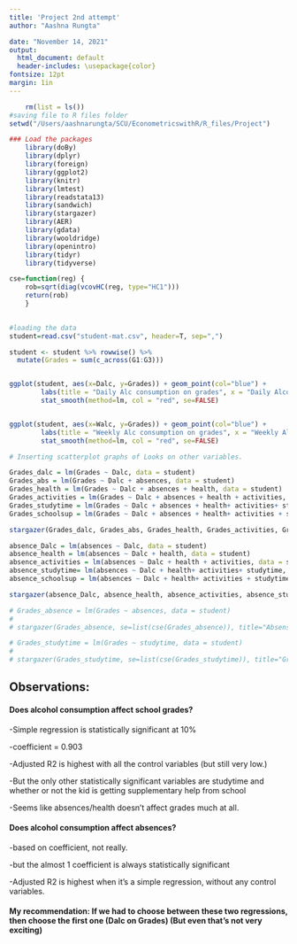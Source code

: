 ```yaml
---
title: 'Project 2nd attempt'
author: "Aashna Rungta"

date: "November 14, 2021"
output:
  html_document: default
  header-includes: \usepackage{color}
fontsize: 12pt
margin: 1in
---
```



```r

    rm(list = ls())
#saving file to R files folder
setwd("/Users/aashnarungta/SCU/EconometricswithR/R_files/Project")

### Load the packages 
    library(doBy)
    library(dplyr)
    library(foreign)
    library(ggplot2)
    library(knitr)
    library(lmtest)
    library(readstata13)
    library(sandwich)
    library(stargazer)
    library(AER)
    library(gdata)
    library(wooldridge)
    library(openintro)
    library(tidyr)
    library(tidyverse)

cse=function(reg) {
    rob=sqrt(diag(vcovHC(reg, type="HC1")))
    return(rob)
    }
    
```



```r
#loading the data
student=read.csv("student-mat.csv", header=T, sep=",")

```


```r

student <- student %>% rowwise() %>%
  mutate(Grades = sum(c_across(G1:G3)))


ggplot(student, aes(x=Dalc, y=Grades)) + geom_point(col="blue") +
        labs(title = "Daily Alc consumption on grades", x = "Daily Alcohol Consumption", y = "Grades", hjust=1, vjust=1) +
        stat_smooth(method=lm, col = "red", se=FALSE)


ggplot(student, aes(x=Walc, y=Grades)) + geom_point(col="blue") +
        labs(title = "Weekly Alc consumption on grades", x = "Weekly Alcohol Consumption", y = "Grades", hjust=1, vjust=1) +
        stat_smooth(method=lm, col = "red", se=FALSE)

```


```r

# Inserting scatterplot graphs of Looks on other variables.

Grades_dalc = lm(Grades ~ Dalc, data = student)
Grades_abs = lm(Grades ~ Dalc + absences, data = student)
Grades_health = lm(Grades ~ Dalc + absences + health, data = student)
Grades_activities = lm(Grades ~ Dalc + absences + health + activities, data = student)
Grades_studytime = lm(Grades ~ Dalc + absences + health+ activities+ studytime, data = student)
Grades_schoolsup = lm(Grades ~ Dalc + absences + health+ activities + studytime + schoolsup, data = student)

stargazer(Grades_dalc, Grades_abs, Grades_health, Grades_activities, Grades_studytime, Grades_schoolsup, se=list(cse(Grades_dalc), cse(Grades_abs), cse(Grades_health), cse(Grades_activities), cse(Grades_studytime), cse(Grades_schoolsup)), title="Grades against all else", type="text", df=FALSE, digits=3)

absence_Dalc = lm(absences ~ Dalc, data = student)
absence_health = lm(absences ~ Dalc + health, data = student)
absence_activities = lm(absences ~ Dalc + health + activities, data = student)
absence_studytime= lm(absences ~ Dalc + health+ activities+ studytime, data = student)
absence_schoolsup = lm(absences ~ Dalc + health+ activities + studytime + schoolsup, data = student)

stargazer(absence_Dalc, absence_health, absence_activities, absence_studytime, absence_schoolsup, se=list(cse(absence_Dalc), cse(absence_health), cse(absence_activities), cse(absence_studytime), cse(absence_schoolsup)), title="Absence against all else", type="text", df=FALSE, digits=3)

# Grades_absence = lm(Grades ~ absences, data = student)
# 
# stargazer(Grades_absence, se=list(cse(Grades_absence)), title="Absense against Grades", type="text", df=FALSE, digits=3)

# Grades_studytime = lm(Grades ~ studytime, data = student)
# 
# stargazer(Grades_studytime, se=list(cse(Grades_studytime)), title="Grades against study time", type="text", df=FALSE, digits=3)

```

## Observations:

#### Does alcohol consumption affect school grades?

-Simple regression is statistically significant at 10%

-coefficient = 0.903

-Adjusted R2 is highest with all the control variables (but still very low.)

-But the only other statistically significant variables are studytime and whether or not the kid is getting supplementary help from school

-Seems like absences/health doesn't affect grades much at all.



#### Does alcohol consumption affect absences?

-based on coefficient, not really.

-but the almost 1 coefficient is always statistically significant

-Adjusted R2 is highest when it's a simple regression, without any control variables.

#### My recommendation: If we had to choose between these two regressions, then choose the first one (Dalc on Grades) (But even that's not very exciting)

